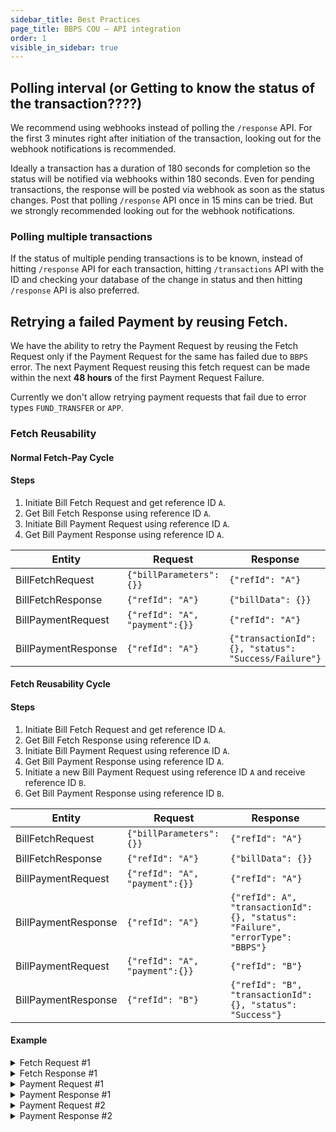 ```yaml
---
sidebar_title: Best Practices
page_title: BBPS COU — API integration
order: 1
visible_in_sidebar: true
---
```


## Polling interval (or Getting to know the status of the transaction????)

We recommend using webhooks instead of polling the `/response` API. For the first 3 minutes right after initiation of the transaction, looking out for the webhook notifications is recommended.

Ideally a transaction has a duration of 180 seconds for completion so the status will be notified via webhooks within 180 seconds. Even for pending transactions, the response will be posted via webhook as soon as the status changes. Post that polling `/response` API once in 15 mins can be tried. But we strongly recommended looking out for the webhook notifications.


### Polling multiple transactions

If the status of multiple pending transactions is to be known, instead of hitting `/response` API for each transaction, hitting `/transactions` API with the ID and checking your database of the change in status and then hitting `/response` API is also preferred.


## Retrying a failed Payment by reusing Fetch.

We have the ability to retry the Payment Request by reusing the Fetch Request only if the Payment Request for the same has failed due to `BBPS` error. The next Payment Request reusing this fetch request can be made within the next **48 hours** of the first Payment Request Failure.

Currently we don't allow retrying payment requests that fail due to error types `FUND_TRANSFER` or `APP`.

### Fetch Reusability

#### Normal Fetch-Pay Cycle

#### Steps
1. Initiate Bill Fetch Request and get reference ID `A`.
2. Get Bill Fetch Response using reference ID `A`.
3. Initiate Bill Payment Request using reference ID `A`.
4. Get Bill Payment Response using reference ID `A`.

| Entity              | Request                      | Response                                          |
|---------------------|------------------------------|---------------------------------------------------  |
| BillFetchRequest    | `{"billParameters": {}}`     | `{"refId": "A"}`                                  |
| BillFetchResponse   | `{"refId": "A"}`             | `{"billData": {}}`                                |
| BillPaymentRequest  | `{"refId": "A", "payment":{}}` | `{"refId": "A"}`                                  |
| BillPaymentResponse | `{"refId": "A"}`             | `{"transactionId":{}, "status": "Success/Failure"}` |



#### Fetch Reusability Cycle

#### Steps
1. Initiate Bill Fetch Request and get reference ID `A`.
2. Get Bill Fetch Response using reference ID `A`.
3. Initiate Bill Payment Request using reference ID `A`.
4. Get Bill Payment Response using reference ID `A`.
5. Initiate a new Bill Payment Request using reference ID `A` and receive reference ID `B`.
6. Get Bill Payment Response using reference ID `B`.

| Entity              | Request                      | Response                                                                    |
|---------------------|------------------------------|-----------------------------------------------------------------------------  |
| BillFetchRequest    | `{"billParameters": {}}`     | `{"refId": "A"}`                                                            |
| BillFetchResponse   | `{"refId": "A"}`             | `{"billData": {}}`                                                          |
| BillPaymentRequest  | `{"refId": "A", "payment":{}}` | `{"refId": "A"}`                                                            |
| BillPaymentResponse | `{"refId": "A"}`             | `{"refId": A", "transactionId":{}, "status": "Failure", "errorType": "BBPS"}` |
| BillPaymentRequest  | `{"refId": "A", "payment":{}}` | `{"refId": "B"}`                                                            |
| BillPaymentResponse | `{"refId": "B"}`             | `{"refId": "B", "transactionId":{}, "status": "Success"}`                   |


#### Example

<details>
  <summary>Fetch Request #1</summary>

  ### Request

  ```json
{
    "agent": {
        "channel": "INT",
        "id": "AS01AS02INB519046223",
        "ip": "124.170.23.24",
        "mac": "48-4D-7E-CB-DB-6F"
    },
    "customer": {
        "mobile": "9999999081",
        "billParameters": [
            {
                "name": "a",
                "value": "10"
            },
            {
                "name": "a b",
                "value": "20"
            },
            {
                "name": "a b c",
                "value": "30"
            },
            {
                "name": "a b c d",
                "value": "40"
            },
            {
                "name": "a b c d e",
                "value": "50"
            }
        ]
    },
    "biller": {
        "id": "OTOE00005XXZ43"
    }
}
  ```

### Response

```json
{
    "data": {
        "refId": "CE9U2F9RHQPJICM8SC0G87SZTUR23440700"
    },
    "success": true,
    "traceId": "CE9U2F9RHQPJICM8SC00"
}
```
</details>


<details>
  <summary>Fetch Response #1</summary>

  ### Request

  ```json
{
    "refId": "CE9U2F9RHQPJICM8SC0G87SZTUR23440700"
}
  ```

### Response

```json
{
    "data": {
        "additionalInfo": [
            {
                "name": "a",
                "value": "10"
            },
            {
                "name": "a b",
                "value": "20"
            },
            {
                "name": "a b c",
                "value": "30"
            },
            {
                "name": "a b c d",
                "value": "40"
            }
        ],
        "bill": {
            "amount": 100000,
            "billDate": "2015-06-14",
            "billNumber": "12303",
            "billPeriod": "june",
            "customerName": "BBPS",
            "dueDate": "2015-06-20"
        },
        "billerRefId": "12345676",
        "exactness": "Exact",
        "paymentLimits": [
            {
                "maxLimit": 100000000,
                "minLimit": 1,
                "paymentMode": "Internet Banking",
                "supportsPendingStatus": false
            },
        ],
        "refId": "CE9U2F9RHQPJICM8SC0G87SZTUR23440700",
        "status": "Success"
    },
    "success": true,
    "traceId": "CE9U2H9RHQPJICM8SC20"
}
```
</details>

<details>
  <summary>Payment Request #1</summary>

  ### Request

  ```json
{
    "refId": "CE9U2F9RHQPJICM8SC0G87SZTUR23440700",
    "paymentDetails": {
        "mode": "Credit Card",
        "paymentRefId": "N2001121212344",
        "amount": 100,
        "timestamp": "2020-12-12T13:12:00+05:30"
    }
}
  ```

### Response

```json
{
    "data": {
        "refId": "CE9U2F9RHQPJICM8SC0G87SZTUR23440700"
    },
    "success": true,
    "traceId": "CE9U36PRHQPJICM8SC90"
}
```
</details>

<details>
  <summary>Payment Response #1</summary>

  ### Request

  ```json
{
    "refId": "CE9U2F9RHQPJICM8SC0G87SZTUR23440700"
}
  ```

### Response

```json
{
    "data": {
        "failureReason": {
            "code": "BOU002",
            "message": "TMM001",
            "type": "BBPS"
        },
        "refId": "CE9U2F9RHQPJICM8SC0G87SZTUR23440700",
        "refundDetails": {
            "status": "Success",
            "transactionId": "REFAS012344070238CZWXPJ"
        },
        "status": "Failure",
        "transactionId": "AS012344070238CZWXPJ"
    },
    "success": true,
    "traceId": "CE9U461RHQPJICM8SCGG"
}
```

- Payment was failure due to error type "BBPS".
- Fetch can be reused in the next 48 hours from the Payment Failure timestamp.
</details>

<details>
  <summary>Payment Request #2</summary>

  ### Request

  ```json
{
    "refId": "CE9U2F9RHQPJICM8SC0G87SZTUR23440700",
    "paymentDetails": {
        "mode": "Credit Card",
        "paymentRefId": "N2001121212344",
        "amount": 100000,
        "timestamp": "2020-12-12T13:12:00+05:30"
    }
}
  ```

### Response

```json
{
    "data": {
        "refId": "CE9U4I9RHQPJICM8SCK0303EZUD23440705"
    },
    "success": true,
    "traceId": "CE9U4E9RHQPJICM8SCIG"
}
```

- Provided refId in the Payment Request is the one linked to the Bill fetch (for which the Bill payment was a failure with "BBPS" error).
- A different refID is returned in Payment Response.

</details>

<details>
  <summary>Payment Response #2</summary>

  ### Request

  ```json
{
    "refId": "CE9U4I9RHQPJICM8SCK0303EZUD23440705"
}
  ```

### Response

```json
{
    "data": {
        "billerId": "OTOE00005XXZ43",
        "billerRefId": "12345037",
        "paymentDetails": {
            "amount": 100000,
            "mode": "Credit Card",
            "paymentRefId": "N2001121212344",
            "timestamp": "2020-12-12T13:12:00.000+05:30"
        },
        "refId": "CE9U4I9RHQPJICM8SCK0303EZUD23440705",
        "status": "Success",
        "transactionId": "AS0123440705054WJCMM"
    },
    "success": true,
    "traceId": "CE9U4OHRHQPJICM8SCNG"
}
```

- Using the new refId, we can find the status of the second transaction.

</details>
